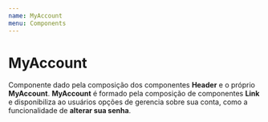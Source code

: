 ```yaml
---
name: MyAccount
menu: Components
---
```



# MyAccount
Componente dado pela composição dos componentes **Header** e o próprio **MyAccount**. **MyAccount** é formado pela composição de componentes **Link** e disponibiliza ao usuários opções de gerencia sobre sua conta, como a funcionalidade de **alterar sua senha**.

<Playground>
    <div style={{height: 400, ...containerWithoutHeight}}>
		<Header type='icon' title='Minha Conta' icon='menu' />
		<MyAccount />
	</div>
</Playground>